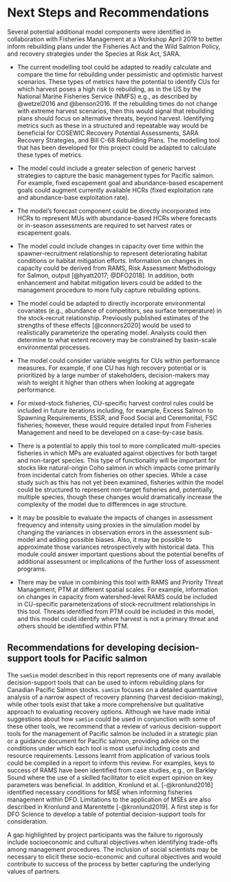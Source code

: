 # Next Steps and Recommendations

Several potential additional model components were identified in collaboration with Fisheries Management at a Workshop April 2019 to better inform rebuilding plans under the Fisheries Act and the Wild Salmon Policy, and recovery strategies under the Species at Risk Act, SARA.

- The current modelling tool could be adapted to readily calculate and compare the time for rebuilding under pessimistic and optimistic harvest scenarios. These types of metrics have the potential to identify CUs for which harvest poses a high risk to rebuilding, as in the US by the National Marine Fisheries Service (NMFS) e.g., as described by @wetzel2016 and @benson2016. If the rebuilding times do not change with extreme harvest scenarios, then this would signal that rebuilding plans should focus on alternative threats, beyond harvest. Identifying  metrics such as these in a structured and repeatable way would be beneficial for COSEWIC Recovery Potential Assessments, SARA Recovery Strategies, and Bill C-68 Rebuilding Plans. The modelling tool that has been developed for this project could be adapted to calculate these types of metrics.

- The model could include a greater selection of generic harvest strategies to capture the basic management types for Pacific salmon. For example, fixed escapement goal and abundance-based escapement goals could augment currently available HCRs (fixed exploitation rate and abundance-base exploitation rate).

- The model's forecast component could be directly incorporated into HCRs to represent MUs with abundance-based HCRs where forecasts or in-season assessments are required to set harvest rates or escapement goals.

- The model could include changes in capacity over time within the spawner-recruitment relationship to represent deteriorating habitat conditions or habitat mitigation efforts. Information on changes in capacity could be derived from RAMS, Risk Assessment Methodology for Salmon, output [@hyatt2017; @DFO2018]. In addition, both enhancement and habitat mitigation levers could be added to the management procedure to more fully capture rebuilding options.

- The model could be adapted to directly incorporate environmental covariates (e.g., abundance of competitors, sea surface temperature) in the stock-recruit relationship. Previously published estimates of the strengths of these effects [@connors2020] would be used to realistically parameterize the operating model. Analysts could then determine to what extent recovery may be constrained by basin-scale environmental processes.

- The model could consider variable weights for CUs within performance measures. For example, if one CU has high recovery potential or is prioritized by a large number of stakeholders, decision-makers may wish to weight it higher than others when looking at aggregate performance. 

- For mixed-stock fisheries, CU-specific harvest control rules could be included in future iterations including, for example, Excess Salmon to Spawning Requirements, ESSR, and Food Social and Ceremonital, FSC fisheries; however, these would require detailed input from Fisheries Management and need to be developed on a case-by-case basis.

- There is a potential to apply this tool to more complicated multi-species fisheries in which MPs are evaluated against objectives for both target and non-target species. This type of functionality will be important for stocks like natural-origin Coho salmon in which impacts come primarily from incidental catch from fisheries on other species. While a case study such as this has not yet been examined, fisheries within the model could be structured to represent non-target fisheries and, potentially, multiple species, though these changes would dramatically increase the complexity of the model due to differences in age structure. 

- It may be possible to evaluate the impacts of changes in assessment frequency and intensity using proxies in the simulation model by changing the variances in observation errors in the assessment sub-model and adding possible biases. Also, it may be possible to approximate those variances retrospectively with historical data. This module could answer important questions about the potential benefits of additional assessment or implications of the further loss of assessment programs.

- There may be value in combining this tool with RAMS and Priority Threat Management, PTM at different spatial scales. For example, information on changes in capacity from watershed-level RAMS could be included in CU-specific parameterizations of stock-recruitment relationships in this tool. Threats identified from PTM could be included in this model, and this model could identify where harvest is not a primary threat and others should be identified within PTM.


## Recommendations for developing decision-support tools for Pacific salmon

The `samSim` model described in this report represents one of many available decision-support tools that can be used to inform rebuilding plans for Canadian Pacific Salmon stocks. `samSim` focuses on a detailed quantitative analysis of a narrow aspect of recovery planning (harvest decision-making), while other tools exist that take a more comprehensive but qualitative approach to evaluating recovery options. Although we have made initial suggestions about how `samSim` could be used in conjunction with some of these other tools, we recommend that a review of various decision-support tools for the management of Pacific salmon be included in a strategic plan or a guidance document for Pacific salmon, providing advice on the conditions under which each tool is most useful including costs and resource requirements. Lessons learnt from application of various tools could be compiled in a report to inform this review.  For examples, keys to success of RAMS have been identified from case studies, e.g., on Barkley Sound where the use of a skilled facilitator to elicit expert opinion on key parameters was beneficial. In addition, Kronlund et al. [-@kronlund2016] identified necessary conditions for MSE when informing fisheries management within DFO. Limitations to the application of MSEs are also described in Kronlund and Marentette [-@kronlund2019]. A first step is for DFO Science to develop a table of potential decision-support tools for consideration. 

A gap highlighted by project participants was the failure to rigorously include socioeconomic and cultural objectives when identifying trade-offs among management procedures. The inclusion of social scientists may be necessary to elicit these socio-economic and cultural objectives and would contribute to success of the process by better capturing the underlying values of partners.
